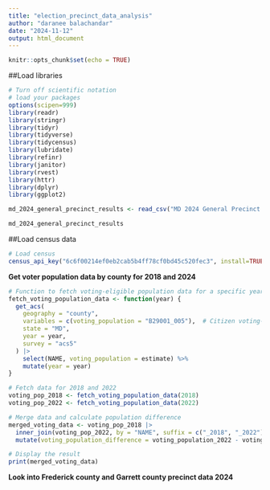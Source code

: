 ```yaml
---
title: "election_precinct_data_analysis"
author: "daranee balachandar"
date: "2024-11-12"
output: html_document
---
```


```r
knitr::opts_chunk$set(echo = TRUE)
```

##Load libraries
```r
# Turn off scientific notation
# load your packages
options(scipen=999)
library(readr)
library(stringr)
library(tidyr)
library(tidyverse)
library(tidycensus)
library(lubridate)
library(refinr)
library(janitor)
library(rvest)
library(httr)
library(dplyr)
library(ggplot2)

```


```r
md_2024_general_precinct_results <- read_csv("MD 2024 General Precinct Results - md_election_results.csv")

md_2024_general_precinct_results 

```
##Load census data

```r
# Load census
census_api_key("6c6f00214ef0eb2cab5b4ff78cf0bd45c520fec3", install=TRUE, overwrite=TRUE)
```
**Get voter population data by county for 2018 and 2024**
```r
# Function to fetch voting-eligible population data for a specific year
fetch_voting_population_data <- function(year) {
  get_acs(
    geography = "county",
    variables = c(voting_population = "B29001_005"),  # Citizen voting-age population variable
    state = "MD",
    year = year,
    survey = "acs5"
  ) |> 
    select(NAME, voting_population = estimate) %>%
    mutate(year = year)
}

# Fetch data for 2018 and 2022
voting_pop_2018 <- fetch_voting_population_data(2018)
voting_pop_2022 <- fetch_voting_population_data(2022)

# Merge data and calculate population difference
merged_voting_data <- voting_pop_2018 |> 
  inner_join(voting_pop_2022, by = "NAME", suffix = c("_2018", "_2022")) |> 
  mutate(voting_population_difference = voting_population_2022 - voting_population_2018)

# Display the result
print(merged_voting_data)
```
**Look into Frederick county and Garrett county precinct data 2024**

```r

```


